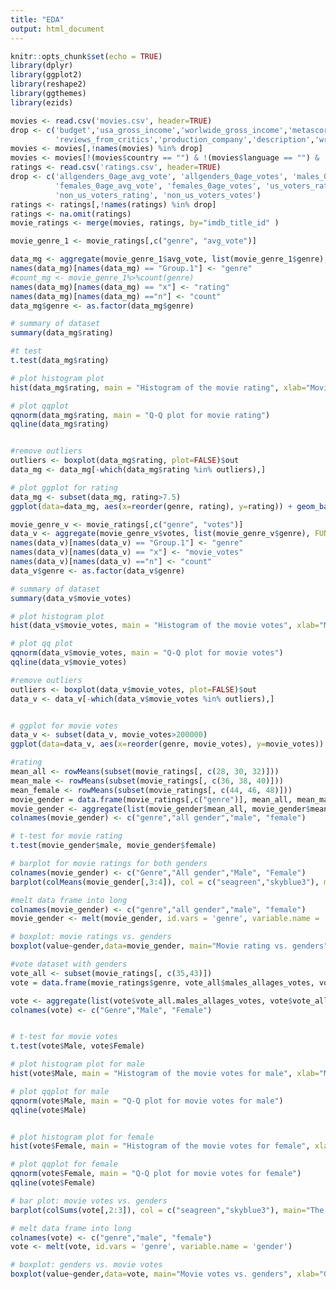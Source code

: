 ```yaml
---
title: "EDA"
output: html_document
---
```


```r
knitr::opts_chunk$set(echo = TRUE)
library(dplyr)
library(ggplot2)
library(reshape2)
library(ggthemes)
library(ezids)
```


```r
movies <- read.csv('movies.csv', header=TRUE)
drop <- c('budget','usa_gross_income','worlwide_gross_income','metascore','reviews_from_users',
          'reviews_from_critics','production_company','description','writer')
movies <- movies[,!names(movies) %in% drop]
movies <- movies[!(movies$country == "") & !(movies$language == "") & !(movies$director == "") & !(movies$actors == ""),]
ratings <- read.csv('ratings.csv', header=TRUE)
drop <- c('allgenders_0age_avg_vote', 'allgenders_0age_votes', 'males_0age_avg_vote', 'males_0age_votes',
          'females_0age_avg_vote', 'females_0age_votes', 'us_voters_rating', 'us_voters_votes', 
          'non_us_voters_rating', 'non_us_voters_votes')
ratings <- ratings[,!names(ratings) %in% drop]
ratings <- na.omit(ratings)
movie_ratings <- merge(movies, ratings, by="imdb_title_id" )
```


```r
movie_genre_1 <- movie_ratings[,c("genre", "avg_vote")]

data_mg <- aggregate(movie_genre_1$avg_vote, list(movie_genre_1$genre), FUN=mean, sort = FALSE)
names(data_mg)[names(data_mg) == "Group.1"] <- "genre"
#count_mg <- movie_genre_1%>%count(genre)
names(data_mg)[names(data_mg) == "x"] <- "rating"
names(data_mg)[names(data_mg) =="n"] <- "count"
data_mg$genre <- as.factor(data_mg$genre)

# summary of dataset
summary(data_mg$rating)

#t test
t.test(data_mg$rating)

# plot histogram plot
hist(data_mg$rating, main = "Histogram of the movie rating", xlab="Movie rating", col="seagreen", breaks = 15)

# plot qqplot
qqnorm(data_mg$rating, main = "Q-Q plot for movie rating")
qqline(data_mg$rating)


#remove outliers
outliers <- boxplot(data_mg$rating, plot=FALSE)$out
data_mg <- data_mg[-which(data_mg$rating %in% outliers),]

# plot ggplot for rating
data_mg <- subset(data_mg, rating>7.5)
ggplot(data=data_mg, aes(x=reorder(genre, rating), y=rating)) + geom_bar(stat = "identity", position="dodge",alpha=.7,fill = "seagreen") + scale_fill_brewer(palette = "Set2") + xlab("Movie genre") + ylab("Movie Rating")+ labs(title='The rating of various movie genres (rating >= 7.5)') + coord_flip()+theme(text = element_text(size=8),)+ theme(legend.position="right")+ theme(plot.title = element_text(size=12))

```

```r
movie_genre_v <- movie_ratings[,c("genre", "votes")]
data_v <- aggregate(movie_genre_v$votes, list(movie_genre_v$genre), FUN=sum, sort = FALSE)
names(data_v)[names(data_v) == "Group.1"] <- "genre"
names(data_v)[names(data_v) == "x"] <- "movie_votes"
names(data_v)[names(data_v) =="n"] <- "count"
data_v$genre <- as.factor(data_v$genre)

# summary of dataset
summary(data_v$movie_votes)

# plot histogram plot
hist(data_v$movie_votes, main = "Histogram of the movie votes", xlab="Movie votes", col="skyblue3", breaks = 15)

# plot qq plot
qqnorm(data_v$movie_votes, main = "Q-Q plot for movie votes")
qqline(data_v$movie_votes)

#remove outliers
outliers <- boxplot(data_v$movie_votes, plot=FALSE)$out
data_v <- data_v[-which(data_v$movie_votes %in% outliers),]


# ggplot for movie votes
data_v <- subset(data_v, movie_votes>200000)
ggplot(data=data_v, aes(x=reorder(genre, movie_votes), y=movie_votes)) + geom_bar(stat = "identity", position="dodge",alpha=.7,fill = "skyblue3") + scale_fill_brewer(palette = "Set2") + xlab("Movie genre") + ylab("Movie Votes")+ labs(title='The sum of movie votes in movie genres (votes >= 200k)') + coord_flip()+theme(text = element_text(size=8),)+ theme(legend.position="right")+ theme(plot.title = element_text(size=12))

```

```r

#rating
mean_all <- rowMeans(subset(movie_ratings[, c(28, 30, 32)]))
mean_male <- rowMeans(subset(movie_ratings[, c(36, 38, 40)]))
mean_female <- rowMeans(subset(movie_ratings[, c(44, 46, 48)]))
movie_gender = data.frame(movie_ratings[,c("genre")], mean_all, mean_male, mean_female)
movie_gender <- aggregate(list(movie_gender$mean_all, movie_gender$mean_male, movie_gender$mean_female), by = list(movie_gender$`movie_ratings...c..genre...`), mean)
colnames(movie_gender) <- c("genre","all gender","male", "female")

# t-test for movie rating
t.test(movie_gender$male, movie_gender$female)

# barplot for movie ratings for both genders
colnames(movie_gender) <- c("Genre","All gender","Male", "Female")
barplot(colMeans(movie_gender[,3:4]), col = c("seagreen","skyblue3"), main="The average of movie rating in female and male")

#melt data frame into long
colnames(movie_gender) <- c("genre","all gender","male", "female")
movie_gender <- melt(movie_gender, id.vars = 'genre', variable.name = 'gender')

# boxplot: movie ratings vs. genders
boxplot(value~gender,data=movie_gender, main="Movie rating vs. genders", xlab="Gender",ylab="Movie rating",col=c("indianred", "seagreen","skyblue3"))+theme(legend.position="top")

```

```r
#vote dataset with genders
vote_all <- subset(movie_ratings[, c(35,43)])
vote = data.frame(movie_ratings$genre, vote_all$males_allages_votes, vote_all$females_allages_votes)

vote <- aggregate(list(vote$vote_all.males_allages_votes, vote$vote_all.females_allages_votes), by = list(vote$movie_ratings.genre), sum)
colnames(vote) <- c("Genre","Male", "Female")


# t-test for movie votes
t.test(vote$Male, vote$Female)

# plot histogram plot for male
hist(vote$Male, main = "Histogram of the movie votes for male", xlab="Movie rating", col="seagreen", breaks = 15)

# plot qqplot for male
qqnorm(vote$Male, main = "Q-Q plot for movie votes for male")
qqline(vote$Male)


# plot histogram plot for female
hist(vote$Female, main = "Histogram of the movie votes for female", xlab="Movie rating", col="skyblue3", breaks = 15)

# plot qqplot for female
qqnorm(vote$Female, main = "Q-Q plot for movie votes for female")
qqline(vote$Female)

# bar plot: movie votes vs. genders
barplot(colSums(vote[,2:3]), col = c("seagreen","skyblue3"), main="The total votes in female and male")

# melt data frame into long
colnames(vote) <- c("genre","male", "female")
vote <- melt(vote, id.vars = 'genre', variable.name = 'gender')

# boxplot: genders vs. movie votes
boxplot(value~gender,data=vote, main="Movie votes vs. genders", xlab="Gender",ylab="Movie rating",col=c("seagreen","skyblue3"), border=c("seagreen","skyblue3"))

```


